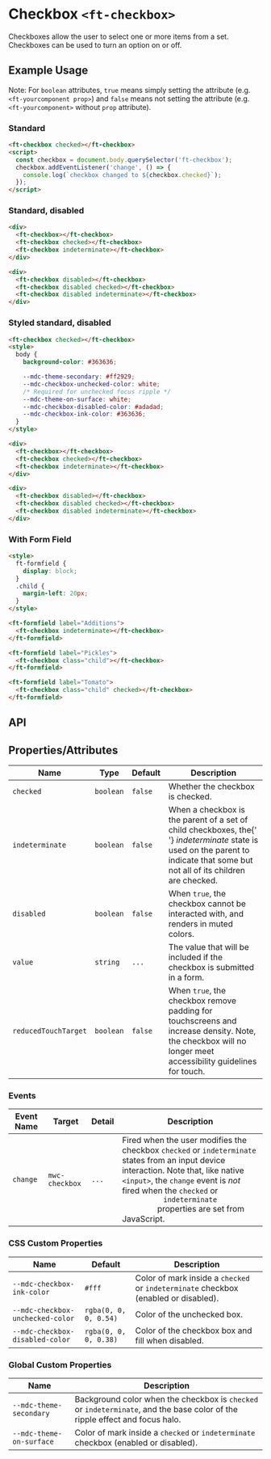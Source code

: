 
<Meta title="Firstech UI/Form Component/Checkbox/Doc" />

<style>{`

`}</style>

# Checkbox `<ft-checkbox>`

<p>
  Checkboxes allow the user to select one or more items from a set. Checkboxes
  can be used to turn an option on or off.
</p>

## Example Usage

Note: For `boolean` attributes, `true` means simply setting the attribute (e.g. `<ft-yourcomponent prop>`) and `false` means not setting the attribute (e.g. `<ft-yourcomponent>` without `prop` attribute).

### Standard

<Canvas withToolbar>
  <Story id="ruhil-ui-form-component-checkbox--standard" height="100px" />
</Canvas>

```html
<ft-checkbox checked></ft-checkbox>
<script>
  const checkbox = document.body.querySelector('ft-checkbox');
  checkbox.addEventListener('change', () => {
    console.log(`checkbox changed to ${checkbox.checked}`);
  });
</script>
```

### Standard, disabled

<Canvas withToolbar>
  <Story
    id="ruhil-ui-form-component-checkbox--standard-disabled"
    height="100px"
  />
</Canvas>

```html
<div>
  <ft-checkbox></ft-checkbox>
  <ft-checkbox checked></ft-checkbox>
  <ft-checkbox indeterminate></ft-checkbox>
</div>

<div>
  <ft-checkbox disabled></ft-checkbox>
  <ft-checkbox disabled checked></ft-checkbox>
  <ft-checkbox disabled indeterminate></ft-checkbox>
</div>
```

### Styled standard, disabled

<Canvas withToolbar>
  <Story
    id="ruhil-ui-form-component-checkbox--styled-standard-disabled"
    height="100px"
  />
</Canvas>

```html
<ft-checkbox checked></ft-checkbox>
<style>
  body {
    background-color: #363636;

    --mdc-theme-secondary: #ff2929;
    --mdc-checkbox-unchecked-color: white;
    /* Required for unchecked focus ripple */
    --mdc-theme-on-surface: white;
    --mdc-checkbox-disabled-color: #adadad;
    --mdc-checkbox-ink-color: #363636;
  }
</style>

<div>
  <ft-checkbox></ft-checkbox>
  <ft-checkbox checked></ft-checkbox>
  <ft-checkbox indeterminate></ft-checkbox>
</div>

<div>
  <ft-checkbox disabled></ft-checkbox>
  <ft-checkbox disabled checked></ft-checkbox>
  <ft-checkbox disabled indeterminate></ft-checkbox>
</div>
```

### With Form Field

<Canvas withToolbar>
  <Story
    id="ruhil-ui-form-component-checkbox--with-form-field"
    height="100px"
  />
</Canvas>

```html
<style>
  ft-formfield {
    display: block;
  }
  .child {
    margin-left: 20px;
  }
</style>

<ft-formfield label="Additions">
  <ft-checkbox indeterminate></ft-checkbox>
</ft-formfield>

<ft-formfield label="Pickles">
  <ft-checkbox class="child"></ft-checkbox>
</ft-formfield>

<ft-formfield label="Tomato">
  <ft-checkbox class="child" checked></ft-checkbox>
</ft-formfield>
```

## API

## Properties/Attributes

<table>
  <thead>
    <tr>
      <th>Name</th>
      <th>Type</th>
      <th>Default</th>
      <th>Description</th>
    </tr>
  </thead>
  <tbody>
    <tr>
      <td>
        <code>checked</code>
      </td>
      <td>
        <code>boolean</code>
      </td>
      <td>
        <code>false</code>
      </td>
      <td>Whether the checkbox is checked.</td>
    </tr>
    <tr>
      <td>
        <code>indeterminate</code>
      </td>
      <td>
        <code>boolean</code>
      </td>
      <td>
        <code>false</code>
      </td>
      <td>
        When a checkbox is the parent of a set of child checkboxes, the{' '}
        <em>indeterminate</em> state is used on the parent to indicate that some
        but not all of its children are checked.
      </td>
    </tr>
    <tr>
      <td>
        <code>disabled</code>
      </td>
      <td>
        <code>boolean</code>
      </td>
      <td>
        <code>false</code>
      </td>
      <td>
        When <code>true</code>, the checkbox cannot be interacted with, and
        renders in muted colors.
      </td>
    </tr>
    <tr>
      <td>
        <code>value</code>
      </td>
      <td>
        <code>string</code>
      </td>
      <td>
        <code>...</code>
      </td>
      <td>
        The value that will be included if the checkbox is submitted in a form.
      </td>
    </tr>
    <tr>
      <td>
        <code>reducedTouchTarget</code>
      </td>
      <td>
        <code>boolean</code>
      </td>
      <td>
        <code>false</code>
      </td>
      <td>
        When <code>true</code>, the checkbox remove padding for touchscreens and
        increase density. Note, the checkbox will no longer meet accessibility
        guidelines for touch.
      </td>
    </tr>
  </tbody>
</table>

### Events

<table>
  <thead>
    <tr>
      <th>Event Name</th>
      <th>Target</th>
      <th>Detail</th>
      <th>Description</th>
    </tr>
  </thead>
  <tbody>
    <tr>
      <td>
        <code>change</code>
      </td>
      <td>
        <code>mwc-checkbox</code>
      </td>
      <td>
        <code>...</code>
      </td>
      <td>
        Fired when the user modifies the checkbox <code>checked</code> or
        <code>indeterminate</code> states from an input device interaction. Note
        that, like native <code>&lt;input&gt;</code>, the <code>change</code> event
        is <em>not</em> fired when the <code>checked</code> or <code>
          indeterminate
        </code> properties are set from JavaScript.
      </td>
    </tr>
  </tbody>
</table>

### CSS Custom Properties

<table>
  <thead>
    <tr>
      <th>Name</th>
      <th>Default</th>
      <th>Description</th>
    </tr>
  </thead>
  <tbody>
    <tr>
      <td>
        <code>--mdc-checkbox-ink-color</code>
      </td>
      <td>
        <code>#fff</code>
      </td>
      <td>
        Color of mark inside a <code>checked</code> or
        <code>indeterminate</code> checkbox (enabled or disabled).
      </td>
    </tr>
    <tr>
      <td>
        <code>--mdc-checkbox-unchecked-color</code>
      </td>
      <td>
        <code>rgba(0, 0, 0, 0.54)</code>
      </td>
      <td>Color of the unchecked box.</td>
    </tr>
    <tr>
      <td>
        <code>--mdc-checkbox-disabled-color</code>
      </td>
      <td>
        <code>rgba(0, 0, 0, 0.38)</code>
      </td>
      <td>Color of the checkbox box and fill when disabled.</td>
    </tr>
  </tbody>
</table>

### Global Custom Properties

<table>
  <thead>
    <tr>
      <th>Name</th>
      <th>Description</th>
    </tr>
  </thead>
  <tbody>
    <tr>
      <td>
        <code>--mdc-theme-secondary</code>
      </td>
      <td>
        Background color when the checkbox is <code>checked</code> or
        <code>indeterminate</code>, and the base color of the ripple effect and focus
        halo.
      </td>
    </tr>
    <tr>
      <td>
        <code>--mdc-theme-on-surface</code>
      </td>
      <td>
        Color of mark inside a <code>checked</code> or
        <code>indeterminate</code> checkbox (enabled or disabled).
      </td>
    </tr>
  </tbody>
</table>
